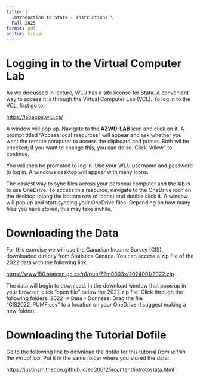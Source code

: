 ```yaml
---
title: |
  Introduction to Stata - Instructions \
  Fall 2025
format: pdf
editor: visual
---
```



# Logging in to the Virtual Computer Lab

As we discussed in lecture, WLU has a site license for Stata.  A convenient way to access it is through the Virtual Computer Lab (VCL).  To log in to the VCL, first go to:

[https://labapps.wlu.ca/](https://labapps.wlu.ca/)

A window will pop up.  Navigate to the **AZWD-LAB** icon and click on it.  A prompt titled "Access local resources" will appear and ask whether you want the remote computer to access the clipboard and printer.  Both wil be checked; if you want to change this, you can do so.  Click "Allow" to continue.  

You will then be prompted to log in.  Use your WLU username and password to log in.  A windows desktop will appear with many icons.  

The easiest way to sync files across your personal computer and the lab is to use OneDrive.  To access this resource, navigate to the OneDrive icon on the desktop (along the bottom row of icons) and double click it.  A window will pop up and start syncing your OneDrive files.  Depending on how many files you have stored, this may take awhile.

# Downloading the Data 

For this exercise we will use the Canadian Income Survey (CIS), downloaded directly from Statistics Canada. You can access a zip file of the 2022 data with the following link:

[https://www150.statcan.gc.ca/n1/pub/72m0003x/2024001/2022.zip](https://www150.statcan.gc.ca/n1/pub/72m0003x/2024001/2022.zip)

The data will begin to download.  In the download window that pops up in your browser, click "open file" below the 2022.zip file. Click through the following folders: 2022 -> Data - Donnees.  Drag the file "CIS2022_PUMF.csv" to a location on your OneDrive (I suggest making a new folder).

# Downloading the Tutorial Dofile

Go to the following link to download the dofile for this tutorial *from within the virtual lab*.  Put it in the same folder where you stored the data:

[https://justinsmithecon.github.io/ec306f25/content/introtostata.html](https://justinsmithecon.github.io/ec306f25/content/introtostata.html)